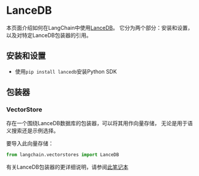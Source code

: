 # LanceDB

本页面介绍如何在LangChain中使用[LanceDB](https://github.com/lancedb/lancedb)。
它分为两个部分：安装和设置，以及对特定LanceDB包装器的引用。

## 安装和设置

- 使用`pip install lancedb`安装Python SDK

## 包装器

### VectorStore

存在一个围绕LanceDB数据库的包装器，可以将其用作向量存储，
无论是用于语义搜索还是示例选择。

要导入此向量存储：

```python
from langchain.vectorstores import LanceDB
```

有关LanceDB包装器的更详细说明，请参阅[此笔记本](/docs/modules/data_connection/vectorstores/integrations/lancedb.html)
